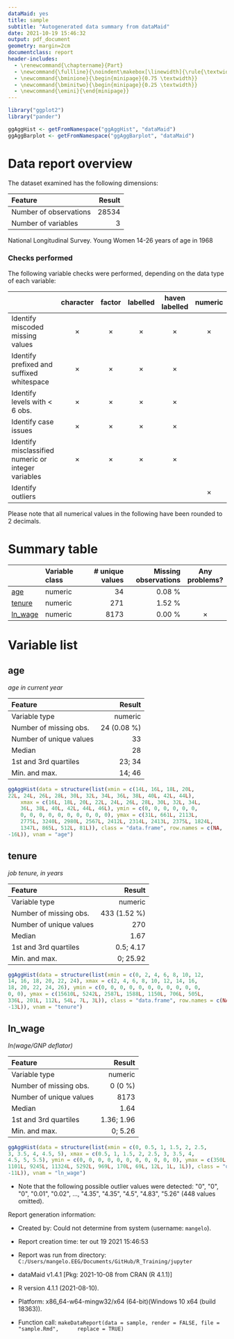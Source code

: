 ```yaml
---
dataMaid: yes
title: sample
subtitle: "Autogenerated data summary from dataMaid"
date: 2021-10-19 15:46:32
output: pdf_document
geometry: margin=2cm
documentclass: report
header-includes:
  - \renewcommand{\chaptername}{Part}
  - \newcommand{\fullline}{\noindent\makebox[\linewidth]{\rule{\textwidth}{0.4pt}}}
  - \newcommand{\bminione}{\begin{minipage}{0.75 \textwidth}}
  - \newcommand{\bminitwo}{\begin{minipage}{0.25 \textwidth}}
  - \newcommand{\emini}{\end{minipage}}
---
```

```r
library("ggplot2")
library("pander")
```

```r
ggAggHist <- getFromNamespace("ggAggHist", "dataMaid")
ggAggBarplot <- getFromNamespace("ggAggBarplot", "dataMaid")
```

# Data report overview
The dataset examined has the following dimensions:



| Feature                | Result |
|:-----------------------|-------:|
| Number of observations |  28534 |
| Number of variables    |      3 |


National Longitudinal Survey.  Young Women 14-26 years of age in 1968


### Checks performed
The following variable checks were performed, depending on the data type of each variable:


| &nbsp;                                              | character |  factor  | labelled | haven labelled | numeric  | integer  | logical |   Date   |
|:----------------------------------------------------|:---------:|:--------:|:--------:|:--------------:|:--------:|:--------:|:-------:|:--------:|
| Identify miscoded missing values                    | $\times$  | $\times$ | $\times$ |    $\times$    | $\times$ | $\times$ |         | $\times$ |
| Identify prefixed and suffixed whitespace           | $\times$  | $\times$ | $\times$ |    $\times$    |          |          |         |          |
| Identify levels with < 6 obs.                       | $\times$  | $\times$ | $\times$ |    $\times$    |          |          |         |          |
| Identify case issues                                | $\times$  | $\times$ | $\times$ |    $\times$    |          |          |         |          |
| Identify misclassified numeric or integer variables | $\times$  | $\times$ | $\times$ |    $\times$    |          |          |         |          |
| Identify outliers                                   |           |          |          |                | $\times$ | $\times$ |         | $\times$ |




Please note that all numerical values in the following have been rounded to 2 decimals.


# Summary table


| &nbsp;     | Variable class | # unique values | Missing observations | Any problems? |
|:-----------|:---------------|----------------:|---------------------:|:-------------:|
| [age]      | numeric        |              34 |               0.08 % |               |
| [tenure]   | numeric        |             271 |               1.52 % |               |
| [ln\_wage] | numeric        |            8173 |               0.00 % |   $\times$    |




# Variable list
## age

*age in current year*

\bminione


| Feature                 |      Result |
|:------------------------|------------:|
| Variable type           |     numeric |
| Number of missing obs.  | 24 (0.08 %) |
| Number of unique values |          33 |
| Median                  |          28 |
| 1st and 3rd quartiles   |      23; 34 |
| Min. and max.           |      14; 46 |


\emini
\bminitwo
```r
ggAggHist(data = structure(list(xmin = c(14L, 16L, 18L, 20L, 
22L, 24L, 26L, 28L, 30L, 32L, 34L, 36L, 38L, 40L, 42L, 44L), 
    xmax = c(16L, 18L, 20L, 22L, 24L, 26L, 28L, 30L, 32L, 34L, 
    36L, 38L, 40L, 42L, 44L, 46L), ymin = c(0, 0, 0, 0, 0, 0, 
    0, 0, 0, 0, 0, 0, 0, 0, 0, 0), ymax = c(31L, 661L, 2113L, 
    2775L, 3240L, 2980L, 2567L, 2412L, 2314L, 2413L, 2375L, 1824L, 
    1347L, 865L, 512L, 81L)), class = "data.frame", row.names = c(NA, 
-16L)), vnam = "age")
```

\emini




\fullline

## tenure

*job tenure, in years*

\bminione


| Feature                 |       Result |
|:------------------------|-------------:|
| Variable type           |      numeric |
| Number of missing obs.  | 433 (1.52 %) |
| Number of unique values |          270 |
| Median                  |         1.67 |
| 1st and 3rd quartiles   |    0.5; 4.17 |
| Min. and max.           |     0; 25.92 |


\emini
\bminitwo
```r
ggAggHist(data = structure(list(xmin = c(0, 2, 4, 6, 8, 10, 12, 
14, 16, 18, 20, 22, 24), xmax = c(2, 4, 6, 8, 10, 12, 14, 16, 
18, 20, 22, 24, 26), ymin = c(0, 0, 0, 0, 0, 0, 0, 0, 0, 0, 0, 
0, 0), ymax = c(15610L, 5242L, 2587L, 1588L, 1150L, 706L, 505L, 
336L, 201L, 112L, 54L, 7L, 3L)), class = "data.frame", row.names = c(NA, 
-13L)), vnam = "tenure")
```

\emini




\fullline

## ln\_wage

*ln(wage/GNP deflator)*

\bminione


| Feature                 |     Result |
|:------------------------|-----------:|
| Variable type           |    numeric |
| Number of missing obs.  |    0 (0 %) |
| Number of unique values |       8173 |
| Median                  |       1.64 |
| 1st and 3rd quartiles   | 1.36; 1.96 |
| Min. and max.           |    0; 5.26 |


\emini
\bminitwo
```r
ggAggHist(data = structure(list(xmin = c(0, 0.5, 1, 1.5, 2, 2.5, 
3, 3.5, 4, 4.5, 5), xmax = c(0.5, 1, 1.5, 2, 2.5, 3, 3.5, 4, 
4.5, 5, 5.5), ymin = c(0, 0, 0, 0, 0, 0, 0, 0, 0, 0, 0), ymax = c(350L, 
1101L, 9245L, 11324L, 5292L, 969L, 170L, 69L, 12L, 1L, 1L)), class = "data.frame", row.names = c(NA, 
-11L)), vnam = "ln_wage")
```

\emini


- Note that the following possible outlier values were detected: \"0\", \"0\", \"0\", \"0.01\", \"0.02\", ..., \"4.35\", \"4.35\", \"4.5\", \"4.83\", \"5.26\" (448 values omitted). 



\fullline



Report generation information:

 *  Created by: Could not determine from system (username: `mangelo`).

 *  Report creation time: ter out 19 2021 15:46:53

 *  Report was run from directory: `C:/Users/mangelo.EEG/Documents/GitHub/R_Training/jupyter`

 *  dataMaid v1.4.1 [Pkg: 2021-10-08 from CRAN (R 4.1.1)]

 *  R version 4.1.1 (2021-08-10).

 *  Platform: x86_64-w64-mingw32/x64 (64-bit)(Windows 10 x64 (build 18363)).

 *  Function call: `makeDataReport(data = sample, render = FALSE, file = "sample.Rmd", 
    replace = TRUE)`


